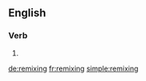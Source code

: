 ==English==

===Verb===
{{head|en}}

# {{present participle of|remix}}

[[de:remixing]]
[[fr:remixing]]
[[simple:remixing]]